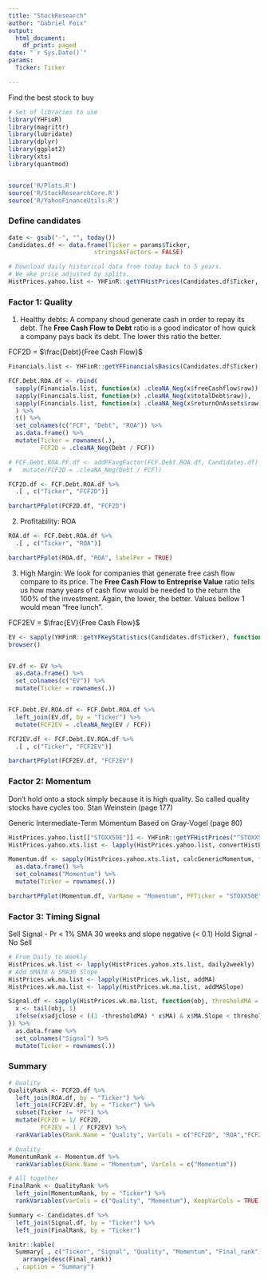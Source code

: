 ```yaml
---
title: "StockResearch"
author: "Gabriel Foix"
output:
  html_document:
    df_print: paged
date: "`r Sys.Date()`"
params:
  Ticker: Ticker

---
```


Find the best stock to buy 

```r
# Set of libraries to use
library(YHFinR)
library(magrittr)
library(lubridate)
library(dplyr)
library(ggplot2)
library(xts)
library(quantmod)


source('R/Plots.R')
source('R/StockResearchCore.R')
source('R/YahooFinanceUtils.R')

```

### Define candidates
```r
date <- gsub("-", "", today())
Candidates.df <- data.frame(Ticker = params$Ticker,
                        stringsAsFactors = FALSE)

```


```r
# Download daily historical data from today back to 5 years. 
# We ake price adjusted by splits.
HistPrices.yahoo.list <- YHFinR::getYFHistPrices(Candidates.df$Ticker, "5y", "1d")

```

### Factor 1: Quality

1. Healthy debts: A company shoud generate cash in order to repay its debt. The **Free Cash Flow to Debt** ratio is a good indicator of how quick a company pays back its debt. The lower this ratio the better.

FCF2D = $\frac{Debt}{Free Cash Flow}$

```r
Financials.list <- YHFinR::getYFFinancialsBasics(Candidates.df$Ticker)

FCF.Debt.ROA.df <- rbind(
  sapply(Financials.list, function(x) .cleaNA_Neg(x$freeCashflow$raw)) , 
  sapply(Financials.list, function(x) .cleaNA_Neg(x$totalDebt$raw)),
  sapply(Financials.list, function(x) .cleaNA_Neg(x$returnOnAssets$raw))
  ) %>% 
  t() %>% 
  set_colnames(c("FCF", "Debt", "ROA")) %>% 
  as.data.frame() %>% 
  mutate(Ticker = rownames(.),
         FCF2D = .cleaNA_Neg(Debt / FCF))

# FCF.Debt.ROA.PF.df <- addPFavgFactor(FCF.Debt.ROA.df, Candidates.df) %>% 
#   mutate(FCF2D = .cleaNA_Neg(Debt / FCF))

FCF2D.df <- FCF.Debt.ROA.df %>% 
  .[ , c("Ticker", "FCF2D")] 

barchartPFplot(FCF2D.df, "FCF2D")


```


2. Profitability: ROA 

```r
ROA.df <- FCF.Debt.ROA.df %>% 
  .[ , c("Ticker", "ROA")] 

barchartPFplot(ROA.df, "ROA", labelPer = TRUE)

```

3. High Margin: We look for companies that generate free cash flow compare to its price. The **Free Cash Flow to Entreprise Value** ratio tells us how many years of cash flow would be needed to the return the 100% of the investment. Again, the lower, the better. Values bellow 1 would mean "free lunch".

FCF2EV = $\frac{EV}{Free Cash Flow}$

```r
EV <- sapply(YHFinR::getYFKeyStatistics(Candidates.df$Ticker), function(x) x$enterpriseValue$raw) 
browser()


EV.df <- EV %>% 
  as.data.frame() %>% 
  set_colnames(c("EV")) %>% 
  mutate(Ticker = rownames(.)) 


FCF.Debt.EV.ROA.df <- FCF.Debt.ROA.df %>% 
  left_join(EV.df, by = "Ticker") %>% 
  mutate(FCF2EV = .cleaNA_Neg(EV / FCF))

FCF2EV.df <- FCF.Debt.EV.ROA.df %>% 
  .[ , c("Ticker", "FCF2EV")] 

barchartPFplot(FCF2EV.df, "FCF2EV")

```

### Factor 2: Momentum 

Don't hold onto a stock simply because it is high quality. So called quality stocks have cycles too. Stan Weinstein (page 177)

Generic Intermediate-Term Momentum
Based on Gray-Vogel (page 80)


```r
HistPrices.yahoo.list[["STOXX50E"]] <- YHFinR::getYFHistPrices("^STOXX50E", "5y", "1d")$`^STOXX50E`
HistPrices.yahoo.xts.list <- lapply(HistPrices.yahoo.list, convertHistPr2xts)

Momentum.df <- sapply(HistPrices.yahoo.xts.list, calcGenericMomentum, term = 36, noise = 1) %>% 
  as.data.frame() %>% 
  set_colnames("Momentum") %>% 
  mutate(Ticker = rownames(.))

barchartPFplot(Momentum.df, VarName = "Momentum", PFTicker = "STOXX50E")


```

###  Factor 3: Timing Signal

Sell Signal - Pr < 1% SMA 30 weeks and slope negative (< 0.1)
Hold Signal - No Sell


```r
# From Daily to Weekly
HistPrices.wk.list <- lapply(HistPrices.yahoo.xts.list, daily2weekly)
# Add SMA30 & SMA30 Slope
HistPrices.wk.ma.list <- lapply(HistPrices.wk.list, addMA)
HistPrices.wk.ma.list <- lapply(HistPrices.wk.ma.list, addMASlope)

Signal.df <- sapply(HistPrices.wk.ma.list, function(obj, thresholdMA = 0.01, thresholdSlope = -0.2) {
  x <- tail(obj, 1)
  ifelse(x$adjclose < ((1 -thresholdMA) * x$MA) & x$MA.Slope < thresholdSlope, "SELL", "HOLD")
}) %>% 
  as.data.frame %>% 
  set_colnames("Signal") %>% 
  mutate(Ticker = rownames(.))

```


###  Summary 
```r
# Quality
QualityRank <- FCF2D.df %>% 
  left_join(ROA.df, by = "Ticker") %>% 
  left_join(FCF2EV.df, by = "Ticker") %>%
  subset(Ticker != "PF") %>% 
  mutate(FCF2D = 1/ FCF2D,
         FCF2EV = 1 / FCF2EV) %>% 
  rankVariables(Rank.Name = "Quality", VarCols = c("FCF2D", "ROA","FCF2EV"))

# Quality
MomentumRank <- Momentum.df %>% 
  rankVariables(Rank.Name = "Momentum", VarCols = c("Momentum"))

# All together
FinalRank <- QualityRank %>% 
  left_join(MomentumRank, by = "Ticker") %>% 
  rankVariables(VarCols = c("Quality", "Momentum"), KeepVarCols = TRUE)

Summary <- Candidates.df %>% 
  left_join(Signal.df, by = "Ticker") %>% 
  left_join(FinalRank, by = "Ticker") 

knitr::kable(
  Summary[ , c("Ticker", "Signal", "Quality", "Momentum", "Final_rank")] %>%
    arrange(desc(Final_rank)) 
  , caption = "Summary")

```



